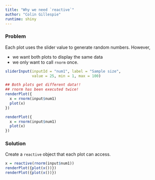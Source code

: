 ```yaml
---
title: "Why we need `reactive`"
author: "Colin Gillespie"
runtime: shiny
---
```


### Problem

Each plot uses the slider value to generate random numbers. However, 

  * we want both plots to display the same data
  * we only want to call `rnorm` once. 

```r
sliderInput(inputId = "num1", label = "Sample size",
            value = 25, min = 1, max = 100)

## Both plots get different data!!
## rnorm has been executed twice!
renderPlot({
  x = rnorm(input$num1)
  plot(x)
})

renderPlot({
  x = rnorm(input$num1)
  plot(x)
})
```

### Solution

Create a `reactive` object that each plot can access.

```r
x = reactive(rnorm(input$num1))
renderPlot({plot(x())})
renderPlot({plot(x())})
```